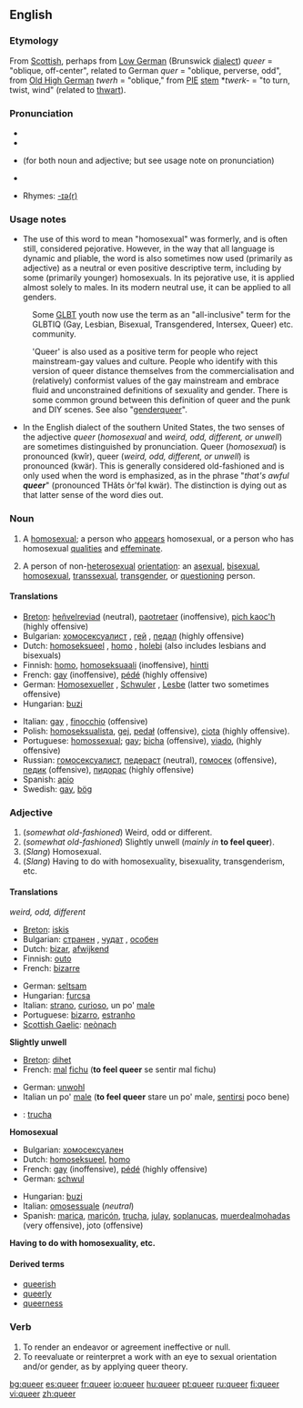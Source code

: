 ==English==

===Etymology===
From [[Scottish]], perhaps from [[Low German]] (Brunswick [[dialect]]) ''queer'' = "oblique, off-center", related to German ''quer'' = "oblique, perverse, odd", from [[Old High German]] ''twerh'' = "oblique," from [[PIE]] [[stem]] *''twerk-'' = "to turn, twist, wind" (related to [[thwart]]).

===Pronunciation===
*{{IPA|/kwir/}}
*{{SAMPA|/kwir/}}
*{{AHD|kwîr}} (for both noun and adjective; but see usage note on pronunciation)
*{{audio|en-us-queer.ogg|Audio (US)}}

*Rhymes: [[Rhymes:English:-ɪə(r)|-ɪə(r)]]

===Usage notes===
*The use of this word to mean "homosexual" was formerly, and is often still, considered pejorative.  However, in the way that all language is dynamic and pliable, the word is also sometimes now used (primarily as adjective) as a neutral or even positive descriptive term, including by some (primarily younger) homosexuals. In its pejorative use, it is applied almost solely to males. In its modern neutral use, it can be applied to all genders.

:Some [[GLBT]] youth now use the term as an "all-inclusive" term for the GLBTIQ (Gay, Lesbian, Bisexual, Transgendered, Intersex, Queer) etc. community.

:'Queer' is also used as a positive term for people who reject mainstream-gay values and culture.  People who identify with this version of queer distance themselves from the commercialisation and (relatively) conformist values of the gay mainstream and embrace fluid and unconstrained definitions of sexuality and gender.  There is some common ground between this definition of queer and the punk and DIY scenes. See also "[[genderqueer]]".

*In the English dialect of the southern United States, the two senses of the adjective ''queer'' (''homosexual'' and ''weird, odd, different, or unwell'') are sometimes distinguished by pronunciation.  Queer (''homosexual'') is pronounced (kwîr), queer (''weird, odd, different, or unwell'') is pronounced (kwär).  This is generally considered old-fashioned and is only used when the word is emphasized, as in the phrase "''that's awful '''queer'''''" (pronounced THăts ôr'fəl kwär).  The distinction is dying out as that latter sense of the word dies out.

===Noun===
{{en-noun}}
# {{cattag|Derogatory, slang}} A [[homosexual]]; a person who [[appear|appears]] homosexual, or a person who has homosexual [[quality|qualities]] and [[effeminate]].
# {{cattag|slang}} A person of non-[[heterosexual]] [[orientation]]: an [[asexual]], [[bisexual]], [[homosexual]], [[transsexual]], [[transgender]], or [[questioning]] person.

====Translations====
{{top}}
*[[Breton]]: [[heñvelreviad]] {{m}} (neutral), [[paotretaer]] {{m}} (inoffensive), [[pich kaoc'h]] {{m}} (highly offensive)
*Bulgarian: [[хомосексуалист]] {{m}}, [[гей]] {{m}}, [[педал]] {{m}}  (highly offensive)
*Dutch: [[homoseksueel]] {{m}}, [[homo]] {{m}}, [[holebi]] (also includes lesbians and bisexuals)
*Finnish: [[homo]], [[homoseksuaali]] (inoffensive), [[hintti]]
*French: [[gay]] {{m}} (inoffensive), [[pédé]] {{m}} (highly offensive)
*German: [[Homosexueller]] {{m}}, [[Schwuler]] {{m}}, [[Lesbe]] {{f}} (latter two sometimes offensive)
*Hungarian: [[buzi]]
{{mid}}
*Italian: [[gay]] {{m}}, [[finocchio]] {{m}} (offensive)
*Polish: [[homoseksualista]], [[gej]], [[pedał]] (offensive), [[ciota]] (highly offensive).
*Portuguese: [[homossexual]]; [[gay]]; [[bicha]] (offensive), [[viado]], (highly offensive)
*Russian: [[гомосексуалист]], [[педераст]] (neutral), [[гомосек]] (offensive), [[педик]] (offensive), [[пидорас]] (highly offensive)
*Spanish: [[apio]] {{m}}
*Swedish: [[gay]], [[bög]]
{{bottom}}

===Adjective===
{{en-adj-er}}

#(''somewhat old-fashioned'') Weird, odd or different.
#(''somewhat old-fashioned'') Slightly unwell (''mainly in'' '''to feel queer''').
#(''Slang'') Homosexual.
#(''Slang'') Having to do with homosexuality, bisexuality, transgenderism, etc.

====Translations====
''weird, odd, different''
{{top}}
*[[Breton]]: [[iskis]]
*Bulgarian: [[странен]] {{m}}, [[чудат]] {{m}}, [[особен]] {{m}}
*Dutch: [[bizar]], [[afwijkend]]
*Finnish: [[outo]]
*French: [[bizarre]]
{{mid}}
*German: [[seltsam]]
*Hungarian: [[furcsa]]
*Italian: [[strano]], [[curioso]], un po' [[male]]
*Portuguese: [[bizarro]], [[estranho]]
*[[Scottish Gaelic]]: [[neònach]]
{{bottom}}
'''Slightly unwell'''
{{top}}
*[[Breton]]: [[dihet]]
*French: [[mal]] [[fichu]] ('''to feel queer''' se sentir mal fichu)
{{mid}}
*German: [[unwohl]]
*Italian un po' [[male]] ('''to feel queer''' stare un po' male, [[sentirsi]] poco bene)
*{{ttbc|Spanish}}: [[trucha]]
{{bottom}}

'''Homosexual'''
{{top}}
*Bulgarian: [[хомосексуален]] {{m}}
*Dutch: [[homoseksueel]], [[homo]]
*French: [[gay]] (inoffensive), [[pédé]] (highly offensive)
*German: [[schwul]]
{{mid}}
*Hungarian: [[buzi]]
*Italian: [[omosessuale]] (''neutral'')
*Spanish: [[marica]], [[maricón]], [[trucha]], [[julay]], [[soplanucas]], [[muerdealmohadas]] (very offensive), joto {{m}} (offensive)
{{bottom}}

'''Having to do with homosexuality, etc.'''

====Derived terms====
* [[queerish]]
* [[queerly]]
* [[queerness]]

===Verb===
{{en-verb}}

#To render an endeavor or agreement ineffective or null.
#To reevaluate or reinterpret a work with an eye to sexual orientation and/or gender, as by applying queer theory.

[[bg:queer]]
[[es:queer]]
[[fr:queer]]
[[io:queer]]
[[hu:queer]]
[[pt:queer]]
[[ru:queer]]
[[fi:queer]]
[[vi:queer]]
[[zh:queer]]